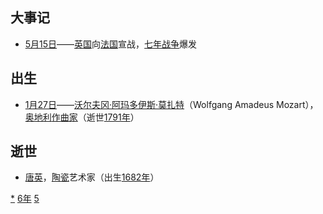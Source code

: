 {{yearTOC|1756|清'''[[乾隆|乾隆]]二十一年'''；越南'''[[景興|景興]]十七年'''；日本'''[[寶曆_(桃園天皇)|寶曆]]六年'''}}
== 大事记 ==
* [[5月15日|5月15日]]——[[英国|英国]]向[[法国|法国]]宣战，[[七年战争|七年战争]]爆发

== 出生 ==
* [[1月27日|1月27日]]——[[沃尔夫冈·阿马多伊斯·莫扎特|沃尔夫冈·阿玛多伊斯·莫扎特]]（Wolfgang Amadeus Mozart），[[奥地利|奥地利]][[作曲家|作曲家]]（逝世[[1791年|1791年]]）

== 逝世 ==
{{Wikisource year mention}}
* [[唐英_(清朝督陶官)|唐英]]，[[陶瓷|陶瓷]]艺术家（出生[[1682年|1682年]]）

[[Category:1756年|*]]
[[Category:1750年代|6年]]
[[Category:18世纪各年|5]]
